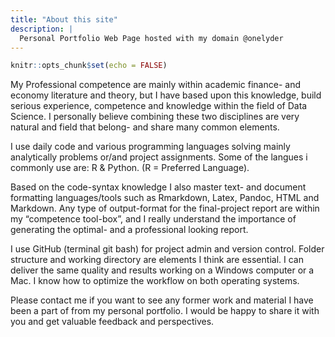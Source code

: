 ```yaml
---
title: "About this site"
description: |
  Personal Portfolio Web Page hosted with my domain @onelyder
---
```


```r
knitr::opts_chunk$set(echo = FALSE)
```

My Professional competence are mainly within academic finance- and economy literature and theory, but I have based upon this knowledge, build serious experience, competence and knowledge within the field of Data Science. I personally believe combining these two disciplines are very natural and field that belong- and share many common elements.

I use daily code and various programming languages solving mainly analytically problems or/and project assignments. Some of the langues i commonly use are: R & Python. (R = Preferred Language).

Based on the code-syntax knowledge I also master text- and document formatting languages/tools such as Rmarkdown, Latex, Pandoc, HTML and Markdown. Any type of output-format for the final-project report are within my "competence tool-box", and I really understand the importance of generating the optimal- and a professional looking report.

I use GitHub (terminal git bash) for project admin and version control. Folder structure and working directory are elements I think are essential. I can deliver the same quality and results working on a Windows computer or a Mac. I know how to optimize the workflow on both operating systems.

Please contact me if you want to see any former work and material I have been a part of from my personal portfolio. I would be happy to share it with you and get valuable feedback and perspectives.
